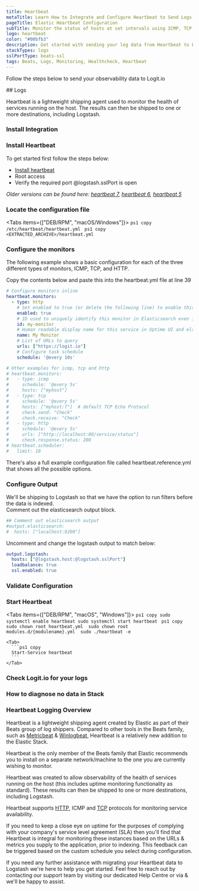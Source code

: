 ```yaml
---
title: Heartbeat
metaTitle: Learn How to Integrate and Configure Heartbeat to Send Logs
pageTitle: Elastic Heartbeat Configuration
subTitle: Monitor the status of hosts at set intervals using ICMP, TCP, and HTTP.
logo: heartbeat
color: "#00bfb3"
description: Get started with sending your log data from Heartbeat to Logstash using our simple integration guide below.
stackTypes: logs
sslPortType: beats-ssl
tags: Beats, Logs, Monitoring, Healthcheck, Heartbeat
---
```


Follow the steps below to send your observability data to Logit.io

<Steps>
  ## Logs

  Heartbeat is a lightweight shipping agent used to monitor the health of services running on the host. 
  The results can then be shipped to one or more destinations, including Logstash.
  
  ### Install Integration

  <InstallIntegration/>
  
  ### Install Heartbeat

  To get started first follow the steps below:
    
  - [Install heartbeat](https://www.elastic.co/guide/en/beats/heartbeat/current/heartbeat-installation-configuration.html#installation)
  - Root access
  - Verify the required port @logstash.sslPort is open

  _Older versions can be found here:
  [heartbeat 7](https://www.elastic.co/guide/en/beats/heartbeat/7.17/heartbeat-installation-configuration.html#installation),
  [heartbeat 6](https://www.elastic.co/guide/en/beats/heartbeat/6.8/heartbeat-installation.html),
  [heartbeat 5](https://www.elastic.co/guide/en/beats/heartbeat/5.6/heartbeat-installation.html)_

  ### Locate the configuration file

  <Tabs items={["DEB/RPM", "macOS/Windows"]}>
    <Tab>
      ```ps1 copy
      /etc/heartbeat/heartbeat.yml
      ```
    </Tab>
    <Tab>
      ```ps1 copy
      <EXTRACTED_ARCHIVE>/heartbeat.yml
      ```
    </Tab>
  </Tabs>
  
  ### Configure the monitors
 
  The following example shows a basic configuration for each of the three different types of monitors, ICMP, TCP, and HTTP.
        
  Copy the contents below and paste this into the heartbeat.yml file at line 39

  ```yaml copy
  # Configure monitors inline
  heartbeat.monitors:
    - type: http
      # Set enabled to true (or delete the following line) to enable this monitor
      enabled: true
      # ID used to uniquely identify this monitor in Elasticsearch even if the config changes
      id: my-monitor
      # Human readable display name for this service in Uptime UI and elsewhere
      name: My Monitor
      # List of URLs to query
      urls: ["https://logit.io"]
      # Configure task schedule
      schedule: '@every 10s'

  # Other examples for icmp, tcp and http
  # heartbeat.monitors:
  #   - type: icmp
  #     schedule: '@every 5s'
  #     hosts: ["myhost"]
  #   - type: tcp
  #     schedule: '@every 5s'
  #     hosts: ["myhost:7"]  # default TCP Echo Protocol
  #     check.send: "Check"
  #     check.receive: "Check"
  #   - type: http
  #     schedule: '@every 5s'
  #     urls: ["http://localhost:80/service/status"]
  #     check.response.status: 200
  # heartbeat.scheduler:
  #   limit: 10
  ```

  <Callout type="info">
      There's also a full example configuration file called heartbeat.reference.yml that shows all the possible options.
  </Callout>

  ### Configure Output
  
  We'll be shipping to Logstash so that we have the option to run filters before the data is indexed.  
  Comment out the elasticsearch output block.

  ```yaml copy
  ## Comment out elasticsearch output
  #output.elasticsearch:
  #  hosts: ["localhost:9200"]
  ```
  
  Uncomment and change the logstash output to match below:

  ```yaml copy showLineNumbers /@logstash.host/ /@logstash.sslPort/
  output.logstash:
    hosts: ["@logstash.host:@logstash.sslPort"]
    loadbalance: true
    ssl.enabled: true
  ```

  ### Validate Configuration

  <ValidateBeat beatname="heartbeat" />

  ### Start Heartbeat

  <Tabs items={["DEB/RPM", "macOS", "Windows"]}>
    <Tab>
       ```ps1 copy
        sudo systemctl enable heartbeat
        sudo systemctl start heartbeat
        ```
    </Tab>
    <Tab>
      ```ps1 copy
      sudo chown root heartbeat.yml 
      sudo chown root modules.d/{modulename}.yml 
      sudo ./heartbeat -e
      ```
    </Tab>

    <Tab>
      ```ps1 copy
      Start-Service heartbeat
      ```
    </Tab>
  </Tabs>

  ### Check Logit.io for your logs
  <LaunchStack utmMedium="logs" utmCampaign="heartbeat" source="heartbeat" />

  ### How to diagnose no data in Stack

  <DiagnoseNoData />

</Steps>

### Heartbeat Logging Overview

Heartbeat is a lightweight shipping agent created by Elastic as part of their Beats group of log shippers. Compared to other tools in 
the Beats family, such as [Metricbeat](/integrations/log-management/shippers/metricbeat) & [Winlogbeat](/integrations/log-management/shippers/winlogbeat), 
Heartbeat is a relatively new addition to the Elastic Stack.

Heartbeat is the only member of the Beats family that Elastic recommends you to install on a separate network/machine to the one you are currently 
wishing to monitor.

Heartbeat was created to allow observability of the health of services running on the host (this includes uptime monitoring functionality as standard). 
These results can then be shipped to one or more destinations, including Logstash.

Heartbeat supports [HTTP](/integrations/log-management/protocols/http), ICMP and [TCP](/integrations/log-management/protocols/tcp) protocols for monitoring 
service availability. 

If you need to keep a close eye on uptime for the purposes of complying with your company's service level agreement (SLA) then you'll find that Heartbeat 
is integral for monitoring these instances based on the URLs & metrics you supply to the application, prior to indexing. This feedback can be triggered 
based on the custom schedule you select during configuration.

If you need any further assistance with migrating your Heartbeat data to Logstash we're here to help you get started. Feel free 
to reach out by contacting our support team by visiting our dedicated Help Centre or via <IntercomButton text="live chat" /> 
& we'll be happy to assist.
